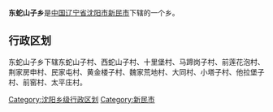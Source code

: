 {{中国乡级行政区
|行政区全称 = 东蛇山子乡
|景观照片文件名 = 
|景观照片描述 = 
|汉语拼音 =
|其他语言 = 
|其他语言名称 = 
|位置图文件名 = 
|位置图描述 = 
|自定义图片=
|上级行政区 = [[辽宁省|辽宁省]][[沈阳市|沈阳市]][[新民市|新民市]]
|行政区类别 = 乡
|行政区划代码 = 
|行政区划 = 
|村委会 = 
|居委会 = 
|建置时间 = 
|领导职位 = 
|领导名称 = 
|政府驻地 = 
|毗邻 = 
|地理坐标 = 
|总面积 = 
|总人口 = 
|户籍人口 = 
|户籍人口年份 = 
|常住人口 = 
|常住人口年份 = 
|人口密度 = 
|GDP = 
|邮政编码 = 
|电话区号 = 
|官方网站 = 
|网站名称 = 
}}
'''东蛇山子乡'''是[[中华人民共和国|中国]][[辽宁省|辽宁省]][[沈阳市|沈阳市]][[新民市|新民市]]下辖的一个乡。

== 行政区划 ==

东蛇山子乡下辖东蛇山子村、西蛇山子村、十里堡村、马蹄岗子村、前莲花泡村、荆家房申村、民家屯村、黄金楼子村、魏家荒地村、大同村、小塔子村、他拉堡子村、前窑村、太平庄村。

{{辽宁小作品}}
{{新民市行政区划}}

[[Category:沈阳乡级行政区划|Category:沈阳乡级行政区划]]
[[Category:新民市|Category:新民市]]